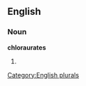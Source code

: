 
==English==

===Noun===
'''chloraurates'''

# {{plural of|[[chloraurate]]}}

[[Category:English plurals]]